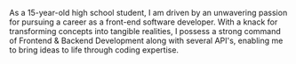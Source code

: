 As a 15-year-old high school student, I am driven by an unwavering passion for pursuing a career as a front-end software developer. With a knack for transforming concepts into tangible realities, I possess a strong command of Frontend & Backend Development along with several API's, enabling me to bring ideas to life through coding expertise.